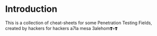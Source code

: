 # Introduction

This is a collection of cheat-sheets for some Penetration Testing Fields, created by hackers for hackers a7la mesa 3alehom❣️💀❣️